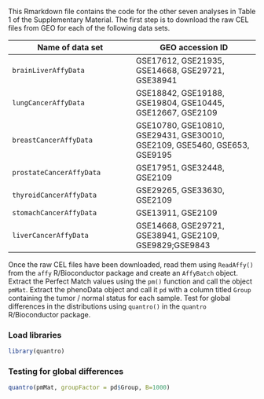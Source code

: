 This Rmarkdown file contains the code for the other seven analyses in Table 1 of the Supplementary Material.  The first step is to download the raw CEL files from GEO for each of the following data sets. 

Name of data set | GEO accession ID
--- | --- 
`brainLiverAffyData` | GSE17612, GSE21935, GSE14668, GSE29721, GSE38941
`lungCancerAffyData` | GSE18842, GSE19188, GSE19804, GSE10445, GSE12667, GSE2109
`breastCancerAffyData` | GSE10780, GSE10810, GSE29431, GSE30010, GSE2109, GSE5460, GSE653, GSE9195
`prostateCancerAffyData` | GSE17951, GSE32448, GSE2109
`thyroidCancerAffyData` | GSE29265, GSE33630, GSE2109
`stomachCancerAffyData` | GSE13911, GSE2109
`liverCancerAffyData` | GSE14668, GSE29721, GSE38941, GSE2109, GSE9829;GSE9843

Once the raw CEL files have been downloaded, read them using `ReadAffy()` from the `affy` R/Bioconductor package and create an `AffyBatch` object. Extract the Perfect Match values using the `pm()` function and call the object `pmMat`. Extract the phenoData object and call it `pd` with a column titled `Group` containing the tumor / normal status for each sample. Test for global differences in the distributions using `quantro()` in the `quantro` R/Bioconductor package.  

### Load libraries
```r
library(quantro)
```

### Testing for global differences
```r
quantro(pmMat, groupFactor = pd$Group, B=1000)
```
